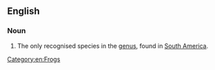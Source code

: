 ==English==
{{wikipedia}}

===Noun===
{{en-noun|head=[[Tukeit Hill]] [[frog]]}}

# The only recognised species in the {{taxlink|Allophryne|genus}} [[genus]], found in [[South America]].

[[Category:en:Frogs]]